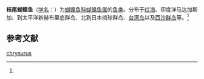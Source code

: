 {{Speciesbox
| name = 桔尾蝴蝶鱼
| status = 
| status_system = 
| image = 
| genus = Chaetodon
| species = chrysurus
| authority = (Desjardins, 1833)<ref name='id7618'>{{cite web| url =http://www.bioinfo.cn/db05/BjdwSpecies.php?action=view&id=7618| title =桔尾蝴蝶鱼| work =《中国动物物种编目数据库》| publisher =中国科学院微生物研究所| author =中国科学院动物研究所| accessdate =2009-04-16| deadurl =yes| archiveurl =https://web.archive.org/web/20160305023039/http://www.bioinfo.cn/db05/BjdwSpecies.php?action=view&id=7618| archivedate =2016-03-05}}</ref>
}}

'''桔尾蝴蝶鱼'''（[[学名|学名]]：{{lang|la|''Chaetodon chrysurus''}}）为[[蝴蝶鱼科|蝴蝶鱼科]][[蝴蝶鱼属|蝴蝶鱼属]]的[[鱼类|鱼类]]。分布于[[红海|红海]]、印度洋马达加斯加、到太平洋新赫布里底群岛、北到日本琉球群岛、[[台湾岛|台湾岛]]以及[[西沙群岛|西沙群岛]]等。<ref name='id7618'/>

== 参考文献 ==
{{reflist}}

{{Wikispecies|Chaetodon chrysurus}}
{{Taxonbar|from=Q11113276}}

[[Category:蝴蝶鱼属|chrysurus]]


{{鱸形目小作品}}